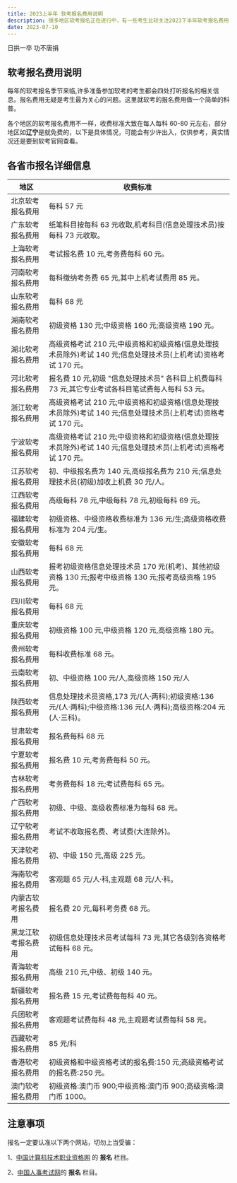 ```yaml
---
title: 2023上半年 软考报名费用说明
description: 很多地区软考报名正在进行中，有一些考生比较关注2023下半年软考报名费用，这里主要汇总了全国各地区2023下半年软考报名费用。 各个地区的软考报名费用不一样，收费标准大致在每人每科60-80元左右，各个地区的报名…
date: 2023-07-10
---
```


<Callout type="danger ">

日拱一卒 功不唐捐

</Callout>

## 软考报名费用说明

每年的软考报名季节来临,许多准备参加软考的考生都会四处打听报名的相关信息。报名费用无疑是考生最为关心的问题。这里就软考的报名费用做一个简单的科普。

各个地区的软考报名费用不一样，收费标准大致在每人每科 60-80 元左右，部分地区如**辽宁**是就免费的，以下是具体情况，可能会有少许出入，仅供参考，真实情况还是要到软考官网查看。

## 各省市报名详细信息

| 地区               | 收费标准                                                                                                          |
| ------------------ | ----------------------------------------------------------------------------------------------------------------- |
| 北京软考报名费用   | 每科 57 元                                                                                                        |
| 广东软考报名费用   | 纸笔科目按每科 63 元收取,机考科目(信息处理技术员)按每科 73 元收取。                                               |
| 上海软考报名费用   | 考试报名费 10 元,考务费每科 60 元。                                                                               |
| 河南软考报名费用   | 每科缴纳考务费 65 元,其中上机考试费用 85 元。                                                                     |
| 山东软考报名费用   | 每科 68 元                                                                                                        |
| 湖南软考报名费用   | 初级资格 130 元;中级资格 160 元;高级资格 190 元。                                                                 |
| 湖北软考报名费用   | 高级资格考试 210 元;中级资格和初级资格(信息处理技术员除外)考试 140 元;信息处理技术员(上机考试)资格考试 170 元。   |
| 河北软考报名费用   | 报名费 10 元,初级 "信息处理技术员" 各科目上机费每科 73 元,其它专业考试各科目笔试费每人每科 53 元。                |
| 浙江软考报名费用   | 高级资格考试 210 元;中级资格和初级资格(信息处理技术员除外)考试 140 元;信息处理技术员(上机考试)资格考试 170 元。   |
| 宁波软考报名费用   | 高级资格考试 210 元;中级资格和初级资格(信息处理技术员除外)考试 140 元;信息处理技术员(上机考试)资格考试 170 元。   |
| 江苏软考报名费用   | 初、中级报名费为 140 元,高级报名费为 210 元;信息处理技术员(初级)加收上机费 30 元/人。                             |
| 江西软考报名费用   | 高级每科 78 元,中级每科 78 元,初级每科 69 元。                                                                    |
| 福建软考报名费用   | 初级资格、中级资格收费标准为 136 元/生;高级资格收费标准为 204 元/生。                                             |
| 安徽软考报名费用   | 每科 68 元                                                                                                        |
| 山西软考报名费用   | 报考初级资格信息处理技术员 170 元(机考)、其他初级资格 130 元;报考中级资格 130 元;报考高级资格 195 元。            |
| 四川软考报名费用   | 每科 68 元                                                                                                        |
| 重庆软考报名费用   | 初级资格 100 元,中级资格 120 元,高级资格 180 元。                                                                 |
| 贵州软考报名费用   | 每科收费标准 68 元。                                                                                              |
| 云南软考报名费用   | 初、中级资格 100 元/人,高级资格 150 元/人                                                                         |
| 陕西软考报名费用   | 信息处理技术员资格,173 元/(人·两科);初级资格:136 元/(人·两科);中级资格:136 元(人·两科);高级资格:204 元(人·三科)。 |
| 甘肃软考报名费用   | 报名费每科 68 元                                                                                                  |
| 宁夏软考报名费用   | 报名费 10 元,考务费每科 50 元。                                                                                   |
| 吉林软考报名费用   | 考务费每科 18 元;考试费每科 65 元。                                                                               |
| 广西软考报名费用   | 初级、中级、高级收费标准为每科 68 元。                                                                            |
| 辽宁软考报名费用   | 考试不收取报名费、考试费(大连除外)。                                                                              |
| 天津软考报名费用   | 初、中级 150 元,高级 225 元。                                                                                     |
| 海南软考报名费用   | 客观题 65 元/人·科,主观题 68 元/人·科。                                                                           |
| 内蒙古软考报名费用 | 报名费 20 元,每科考务费 68 元。                                                                                   |
| 黑龙江软考报名费用 | 初级信息处理技术员考试每科 73 元,其它各级别各资格考试每科 68 元。                                                 |
| 青海软考报名费用   | 高级 210 元,中级、初级 140 元。                                                                                   |
| 新疆软考报名费用   | 报名费 15 元,考试费每每科 40 元。                                                                                 |
| 兵团软考报名费用   | 客观题考试费每科 48 元,主观题考试费每科 58 元。                                                                   |
| 西藏软考报名费用   | 85 元/科                                                                                                          |
| 香港软考报名费用   | 初级资格和中级资格考试的报名费:150 元;高级资格考试的报名费:250 元。                                               |
| 澳门软考报名费用   | 初级资格:澳门币 900;中级资格:澳门币 900;高级资格:澳门币 1000。                                                    |

## 注意事项

报名一定要认准以下两个网站，切勿上当受骗：

1、[中国计算机技术职业资格网](https://www.ruankao.org.cn/) 的 **报名** 栏目。

2、[中国人事考试网](http://www.cpta.com.cn/)的 **报名** 栏目。
